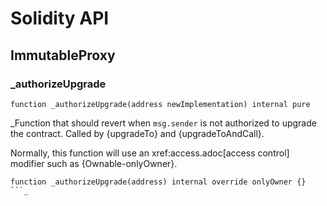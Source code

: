 # Solidity API

## ImmutableProxy

### _authorizeUpgrade

```solidity
function _authorizeUpgrade(address newImplementation) internal pure
```

_Function that should revert when `msg.sender` is not authorized to upgrade the contract. Called by
{upgradeTo} and {upgradeToAndCall}.

Normally, this function will use an xref:access.adoc[access control] modifier such as {Ownable-onlyOwner}.

```solidity
function _authorizeUpgrade(address) internal override onlyOwner {}
```_

